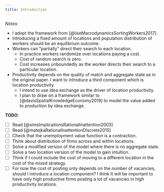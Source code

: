 ```yaml
---
title: Introduction
---
```

*Notes*:

- I adopt the framework from [@liseMacrodynamicsSortingWorkers2017].
- Introducing a fixed amount of locations and population distribution of workers should be an equilibrium outcome.
- Workers can "partially" direct their search to each location.
  - In practice workers randomize over locations paying a cost.
  - Cost of random search is zero.
  - Cost increases unboundedly as the worker directs their search to a particular location.
- Productivity depends on the quality of match and aggregate state as in the original paper. I want to introduce a third component which is location productivity. 
  - I intend to use idea exchange as the driver of location productivity.
  - I plan to draw on a framework similar to [@davisSpatialKnowledgeEconomy2019] to model the value added to production by idea exchange.

**TODO**:

- [ ] Read [@simsImplicationsRationalInattention2003]
- [ ] Read [@matejkaRationalInattentionDiscrete2015]
- [ ] Check that the unemployment value function is a contraction.
- [ ] Think about distribution of firms across and within locations.
- [ ] Solve a modified version of the model where there is no aggregate state.
- [ ] Solve a two location version of the model to gain intuition.
- [ ] Think if I could include the cost of moving to a different location in the cost of the mixed strategy.
- [ ] For now the cost of posting only depends on the number of vacancies, should I introduce a location component? I think It will be important to have only high productive firms posting a lot of vacancies in high productivity locations.